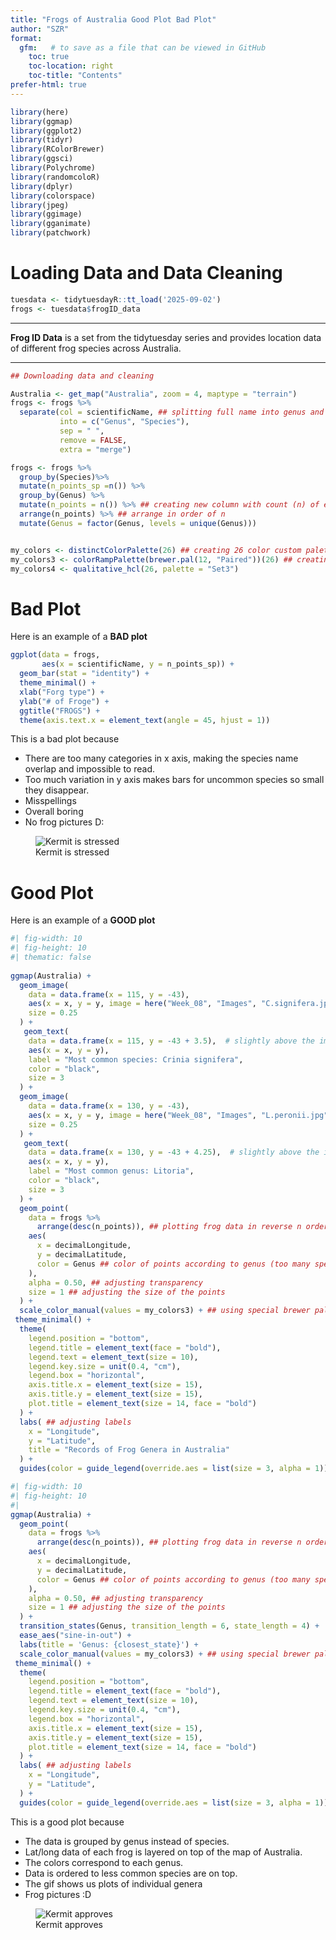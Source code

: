 ```yaml
---
title: "Frogs of Australia Good Plot Bad Plot"
author: "SZR"
format: 
  gfm:   # to save as a file that can be viewed in GitHub
    toc: true
    toc-location: right
    toc-title: "Contents"
prefer-html: true
---
```

```r
library(here)
library(ggmap)
library(ggplot2)
library(tidyr)
library(RColorBrewer)
library(ggsci)
library(Polychrome)
library(randomcoloR)
library(dplyr)
library(colorspace)
library(jpeg)
library(ggimage)
library(gganimate)
library(patchwork)
```

# Loading Data and Data Cleaning



```r
tuesdata <- tidytuesdayR::tt_load('2025-09-02')
frogs <- tuesdata$frogID_data
```

_____________________________________________________________________________

**Frog ID Data** is a set from the tidytuesday series and provides location data of different frog species across Australia.

_____________________________________________________________________________


```r
## Downloading data and cleaning

Australia <- get_map("Australia", zoom = 4, maptype = "terrain")
frogs <- frogs %>%
  separate(col = scientificName, ## splitting full name into genus and species
           into = c("Genus", "Species"),
           sep = " ",
           remove = FALSE,
           extra = "merge")

frogs <- frogs %>%
  group_by(Species)%>%
  mutate(n_points_sp =n()) %>%
  group_by(Genus) %>%
  mutate(n_points = n()) %>% ## creating new column with count (n) of each genus
  arrange(n_points) %>% ## arrange in order of n
  mutate(Genus = factor(Genus, levels = unique(Genus)))


my_colors <- distinctColorPalette(26) ## creating 26 color custom palette
my_colors3 <- colorRampPalette(brewer.pal(12, "Paired"))(26) ## creating 26 color custom palette
my_colors4 <- qualitative_hcl(26, palette = "Set3")
```

# Bad Plot


Here is an example of a **BAD plot**

```r
ggplot(data = frogs,
       aes(x = scientificName, y = n_points_sp)) +
  geom_bar(stat = "identity") +
  theme_minimal() +
  xlab("Forg type") +
  ylab("# of Froge") +
  ggtitle("FROGS") +
  theme(axis.text.x = element_text(angle = 45, hjust = 1))

```

This is a bad plot because  

- There are too many categories in x axis, making the species name overlap and impossible to read.  
- Too much variation in y axis makes bars for uncommon species so small they disappear.  
- Misspellings   
- Overall boring  
- No frog pictures D:  


![Kermit is stressed](https://pbs.twimg.com/media/By5GJbxCUAEO7xl.jpg)

# Good Plot


Here is an example of a **GOOD plot**

```r
#| fig-width: 10
#| fig-height: 10
#| thematic: false
 
ggmap(Australia) +
  geom_image(
    data = data.frame(x = 115, y = -43),
    aes(x = x, y = y, image = here("Week_08", "Images", "C.signifera.jpeg")),
    size = 0.25
  ) +
   geom_text(
    data = data.frame(x = 115, y = -43 + 3.5),  # slightly above the image
    aes(x = x, y = y),
    label = "Most common species: Crinia signifera",
    color = "black",
    size = 3
  ) +
  geom_image(
    data = data.frame(x = 130, y = -43),
    aes(x = x, y = y, image = here("Week_08", "Images", "L.peronii.jpg")),
    size = 0.25
  ) +
   geom_text(
    data = data.frame(x = 130, y = -43 + 4.25),  # slightly above the image
    aes(x = x, y = y),
    label = "Most common genus: Litoria",
    color = "black",
    size = 3
  ) +
  geom_point(
    data = frogs %>%
      arrange(desc(n_points)), ## plotting frog data in reverse n order (less frequent on top)
    aes(
      x = decimalLongitude,
      y = decimalLatitude,
      color = Genus ## color of points according to genus (too many species)
    ),
    alpha = 0.50, ## adjusting transparency
    size = 1 ## adjusting the size of the points
  ) +
  scale_color_manual(values = my_colors3) + ## using special brewer palette
 theme_minimal() +
  theme(
    legend.position = "bottom",
    legend.title = element_text(face = "bold"),
    legend.text = element_text(size = 10),
    legend.key.size = unit(0.4, "cm"),
    legend.box = "horizontal",
    axis.title.x = element_text(size = 15),
    axis.title.y = element_text(size = 15),
    plot.title = element_text(size = 14, face = "bold")
  ) +
  labs( ## adjusting labels
    x = "Longitude",
    y = "Latitude",
    title = "Records of Frog Genera in Australia"
  ) +
  guides(color = guide_legend(override.aes = list(size = 3, alpha = 1)))
```

```r
#| fig-width: 10
#| fig-height: 10
#| 
ggmap(Australia) +
  geom_point(
    data = frogs %>%
      arrange(desc(n_points)), ## plotting frog data in reverse n order (less frequent on top)
    aes(
      x = decimalLongitude,
      y = decimalLatitude,
      color = Genus ## color of points according to genus (too many species)
    ),
    alpha = 0.50, ## adjusting transparency
    size = 1 ## adjusting the size of the points
  ) +
  transition_states(Genus, transition_length = 6, state_length = 4) +
  ease_aes("sine-in-out") +
  labs(title = 'Genus: {closest_state}') +
  scale_color_manual(values = my_colors3) + ## using special brewer palette
 theme_minimal() +
  theme(
    legend.position = "bottom",
    legend.title = element_text(face = "bold"),
    legend.text = element_text(size = 10),
    legend.key.size = unit(0.4, "cm"),
    legend.box = "horizontal",
    axis.title.x = element_text(size = 15),
    axis.title.y = element_text(size = 15),
    plot.title = element_text(size = 14, face = "bold")
  ) +
  labs( ## adjusting labels
    x = "Longitude",
    y = "Latitude",
  ) +
  guides(color = guide_legend(override.aes = list(size = 3, alpha = 1)))
```


This is a good plot because  

- The data is grouped by genus instead of species.  
- Lat/long data of each frog is layered on top of the map of Australia. 
- The colors correspond to each genus.  
- Data is ordered to less common species are on top.  
- The gif shows us plots of individual genera  
- Frog pictures :D


![Kermit approves](https://media.tenor.com/M670xvRNko0AAAAM/kermit-cheering.gif)

